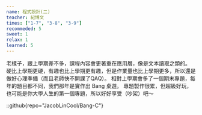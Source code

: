 ```yaml
---
name: 程式設計(二)
teacher: 紀博文
times: ["1-7", "3-8", "3-9"]
recommeded: 5
sweet: 1
relax: 1
learned: 5
---
```

老樣子，跟上學期差不多，課程內容會更著重在應用層，像是文本讀取之類的。
硬比上學期更硬，有趣也比上學期更有趣，但是作業量也比上學期更多，所以還是做好心理準備（而且老師快不開課了QAQ）。
相對上學期會多了一個期末專題，每年的題目都不同，我們那年是實作出 Bang 桌遊。
專題製作很累，但超級好玩，也可能是你大學人生的第一個專題，所以好好享受（吵架）吧～

::github{repo="JacobLinCool/Bang-C"}